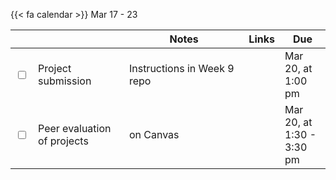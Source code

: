 {{< fa calendar >}} Mar 17 - 23


<table class="table-striped text-left table-bordered" align = "center">

  <thead>
    <th style="width:  3%"></th>
    <th style="width:  30%"></th>
    <th style="width:  40%">Notes</th>
    <th style="width:  8%">Links</th>
    <th style="width:  15%">Due</th>
  </thead>


  <tr>
    <td><input type="checkbox" /></td>
    <td>Project submission</td>
    <td>Instructions in Week 9 repo</td>
    <td></td>
    <td>Mar 20, at 1:00 pm</td>
  </tr>
  
  <tr>
    <td><input type="checkbox" /></td>
    <td> Peer evaluation of projects  </td>
    <td>on Canvas</td>
    <td></td>
    <td>Mar 20, at 1:30 - 3:30 pm </td>
  </tr>
  


        
</table>